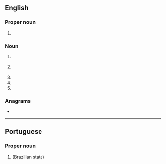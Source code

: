 ==English==

===Proper noun===
{{en-proper noun}}

# {{initialism of|en|Rio de Janeiro}}

===Noun===
{{en-noun|~}}

# {{lb|en|aviation}} {{initialism of|en|regional jet}}
# {{lb|en|telecommunication}} {{initialism of|en|registered jack}}
# {{initialism of|en|{{w|reproductive justice}}}}
# {{initialism of|en|restorative justice}}
# {{initialism of|en|[[Russian]]-[[Jewish]]}}

===Anagrams===
* {{anagrams|en|a=jr|JR|Jr|Jr.|jr}}

----

==Portuguese==

===Proper noun===
{{head|pt|proper noun}}

# {{initialism of|pt|[[Rio de Janeiro]]}} (Brazilian state)